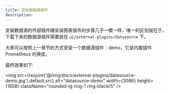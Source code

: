 ```yaml
---
title: 安装数据源插件
description: 
---
```




安装数据源的外部插件跟安装图表插件的步骤几乎一模一样，唯一的区别就在于，下载下来的数据源插件需要放在 `ui/external-plugins/datasource` 下。

大家可以按照上一章节的方式安装一个数据源插件：demo，它是内置插件 Prometheus 的换皮。

最终效果如下: 

<img src={require('@/img/docs/external-plugins/datasource-demo.jpg').default.src} alt="datasource-demo" width={3086} height={1658} className="rounded-lg ring-1 ring-black/5" />

